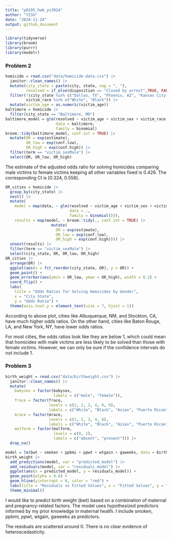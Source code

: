 ```yaml
---
title: "p8105_hw6_ys3924"
author: "YISU"
date: "2024-11-24"
output: github_document
---
```


```r
library(tidyverse)
library(broom)
library(purrr)
library(modelr)
```

### Problem 2

```r
homicide = read.csv("data/homicide-data.csv") |>
  janitor::clean_names() |>
  mutate(city_state = paste(city, state, sep = ", "),
         resolved = if_else(disposition == "Closed by arrest",TRUE, FALSE)) |>
  filter(!(city_state %in% c("Dallas, TX", "Phoenix, AZ", "Kansas City, MO", "Tulsa, AL")),
         victim_race %in% c("White", "Black")) |>
  mutate(victim_age = as.numeric(victim_age))
baltimore = homicide |>
  filter(city_state == "Baltimore, MD")
baltimore_model = glm(resolved ~ victim_age + victim_sex + victim_race,
                      data = baltimore,
                      family = binomial)
broom::tidy(baltimore_model, conf.int = TRUE) |>
  mutate(OR = exp(estimate),
         OR_low = exp(conf.low),
         OR_high = exp(conf.high)) |>
  filter(term == "victim_sexMale") |>
  select(OR, OR_low, OR_high)
```

The estimate of the adjusted odds ratio for solving homicides comparing male victims to female victims keeping all other variables fixed is 0.426. The corresponding CI is [0.324, 0.558].


```r
OR_cities = homicide |>
  group_by(city_state) |>
  nest() |>
  mutate(
    model = map(data, ~ glm(resolved ~ victim_age + victim_sex + victim_race, 
                            data = ., 
                            family = binomial())),
    results = map(model, ~ broom::tidy(., conf.int = TRUE) |>
                    mutate(
                      OR = exp(estimate),
                      OR_low = exp(conf.low),
                      OR_high = exp(conf.high)))) |>
  unnest(results) |>
  filter(term == "victim_sexMale") |>
  select(city_state, OR, OR_low, OR_high)
OR_cities |>
  arrange(OR) |>
  ggplot(aes(x = fct_reorder(city_state, OR), y = OR)) +
  geom_point() +
  geom_errorbar(aes(ymin = OR_low, ymax = OR_high), width = 0.2) +
  coord_flip() +
  labs(
    title = "Odds Ratios for Solving Homicides by Gender",
    x = "City State",
    y = "Odds Ratio") +
  theme(axis.text.y = element_text(size = 7, hjust = 1))
```

According to above plot, cities like Albuquerque, NM, and Stockton, CA, have much higher odds ratios. On the other hand, cities like Baton Rouge, LA, and New York, NY, have lower odds ratios.

For most cities, the odds ratios look like they are below 1, which could mean that homicides with male victims are less likely to be solved than those with female victims. However, we can only be sure if the confidence intervals do not include 1.


### Problem 3

```r
birth_weight = read.csv("data/birthweight.csv") |>
  janitor::clean_names() |>
  mutate(
    babysex = factor(babysex, 
                     labels = c("male", "female")),
    frace = factor(frace, 
                   levels = c(1, 2, 3, 4, 8, 9),
                   labels = c("White", "Black", "Asian", "Puerto Rican", "Other", "Unknown")),
    mrace = factor(mrace, 
                   levels = c(1, 2, 3, 4, 8),
                   labels = c("White", "Black", "Asian", "Puerto Rican", "Other")),
    malform = factor(malform,
                     levels = c(0, 1),
                     labels = c("absent", "present"))) |>
  drop_na()
```


```r
model = lm(bwt ~ smoken + ppbmi + ppwt + wtgain + gaweeks, data = birth_weight)
birth_weight |>
  add_predictions(model, var = "predicted_model") |>
  add_residuals(model, var = "residuals_model") |>
  ggplot(aes(x = predicted_model, y = residuals_model)) +
  geom_point(alpha = 0.6) +
  geom_hline(yintercept = 0, color = "red") +
  labs(title = "Residuals vs Fitted Values", x = "Fitted Values", y = "Residuals") +
  theme_minimal()
```

I would like to predict birth weight (bwt) based on a combination of maternal and pregnancy-related factors. The model uses hypothesized predictors informed by my prior knowledge in maternal health. I include smoken, ppbmi, ppwt, wtgain, gaweeks as predictors.

The residuals are scattered around 0. There is no clear evidence of heteroscedasticity. 



